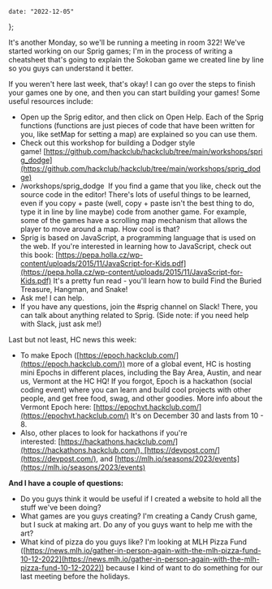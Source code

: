     date: "2022-12-05"
};

It's another Monday, so we'll be running a meeting in room 322! We've started working on our Sprig games; I'm in the process of writing a cheatsheet that's going to explain the Sokoban game we created line by line so you guys can understand it better.

If you weren't here last week, that's okay! I can go over the steps to finish your games one by one, and then you can start building your games! Some useful resources include:

-   Open up the Sprig editor, and then click on Open Help. Each of the Sprig functions (functions are just pieces of code that have been written for you, like setMap for setting a map) are explained so you can use them.
-   Check out this workshop for building a Dodger style game! [https://github.com/hackclub/hackclub/tree/main/workshops/sprig_dodge](https://github.com/hackclub/hackclub/tree/main/workshops/sprig_dodge)
-   /workshops/sprig_dodge 
    If you find a game that you like, check out the source code in the editor! There's lots of useful things to be learned, even if you copy + paste (well, copy + paste isn't the best thing to do, type it in line by line maybe) code from another game. For example, some of the games have a scrolling map mechanism that allows the player to move around a map. How cool is that?
-   Sprig is based on JavaScript, a programming language that is used on the web. If you're interested in learning how to JavaScript, check out this book: [https://pepa.holla.cz/wp-content/uploads/2015/11/JavaScript-for-Kids.pdf](https://pepa.holla.cz/wp-content/uploads/2015/11/JavaScript-for-Kids.pdf) It's a pretty fun read - you'll learn how to build Find the Buried Treasure, Hangman, and Snake!
-   Ask me! I can help.
-   If you have any questions, join the #sprig channel on Slack! There, you can talk about anything related to Sprig. (Side note: if you need help with Slack, just ask me!)

Last but not least, HC news this week:

-   To make Epoch ([https://epoch.hackclub.com/](https://epoch.hackclub.com/)) more of a global event, HC is hosting mini Epochs in different places, including the Bay Area, Austin, and near us, Vermont at the HC HQ! If you forgot, Epoch is a hackathon (social coding event) where you can learn and build cool projects with other people, and get free food, swag, and other goodies. More info about the Vermont Epoch here: [https://epochvt.hackclub.com/](https://epochvt.hackclub.com/) It's on December 30 and lasts from 10 - 8.
-   Also, other places to look for hackathons if you're interested: [https://hackathons.hackclub.com/](https://hackathons.hackclub.com/), [https://devpost.com/](https://devpost.com/), and [https://mlh.io/seasons/2023/events](https://mlh.io/seasons/2023/events)

**And I have a couple of questions:**

-   Do you guys think it would be useful if I created a website to hold all the stuff we've been doing?
-   What games are you guys creating? I'm creating a Candy Crush game, but I suck at making art. Do any of you guys want to help me with the art?
-   What kind of pizza do you guys like? I'm looking at MLH Pizza Fund ([https://news.mlh.io/gather-in-person-again-with-the-mlh-pizza-fund-10-12-2022](https://news.mlh.io/gather-in-person-again-with-the-mlh-pizza-fund-10-12-2022)) because I kind of want to do something for our last meeting before the holidays.
